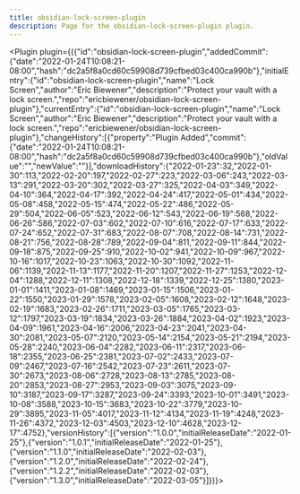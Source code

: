 ---
title: obsidian-lock-screen-plugin
description: Page for the obsidian-lock-screen-plugin plugin.
---


<Plugin plugin={({"id":"obsidian-lock-screen-plugin","addedCommit":{"date":"2022-01-24T10:08:21-08:00","hash":"dc2a5f8a0cd60c59908d739cfbed03c400ca990b"},"initialEntry":{"id":"obsidian-lock-screen-plugin","name":"Lock Screen","author":"Eric Biewener","description":"Protect your vault with a lock screen.","repo":"ericbiewener/obsidian-lock-screen-plugin"},"currentEntry":{"id":"obsidian-lock-screen-plugin","name":"Lock Screen","author":"Eric Biewener","description":"Protect your vault with a lock screen.","repo":"ericbiewener/obsidian-lock-screen-plugin"},"changeHistory":[{"property":"Plugin Added","commit":{"date":"2022-01-24T10:08:21-08:00","hash":"dc2a5f8a0cd60c59908d739cfbed03c400ca990b"},"oldValue":"","newValue":""}],"downloadHistory":{"2022-01-23":32,"2022-01-30":113,"2022-02-20":197,"2022-02-27":223,"2022-03-06":243,"2022-03-13":291,"2022-03-20":302,"2022-03-27":325,"2022-04-03":349,"2022-04-10":364,"2022-04-17":392,"2022-04-24":417,"2022-05-01":434,"2022-05-08":458,"2022-05-15":474,"2022-05-22":486,"2022-05-29":504,"2022-06-05":523,"2022-06-12":543,"2022-06-19":568,"2022-06-26":586,"2022-07-03":602,"2022-07-10":616,"2022-07-17":633,"2022-07-24":652,"2022-07-31":683,"2022-08-07":708,"2022-08-14":731,"2022-08-21":756,"2022-08-28":789,"2022-09-04":811,"2022-09-11":844,"2022-09-18":875,"2022-09-25":910,"2022-10-02":941,"2022-10-09":967,"2022-10-16":1017,"2022-10-23":1063,"2022-10-30":1092,"2022-11-06":1139,"2022-11-13":1177,"2022-11-20":1207,"2022-11-27":1253,"2022-12-04":1288,"2022-12-11":1308,"2022-12-18":1339,"2022-12-25":1380,"2023-01-01":1411,"2023-01-08":1469,"2023-01-15":1506,"2023-01-22":1550,"2023-01-29":1578,"2023-02-05":1608,"2023-02-12":1648,"2023-02-19":1683,"2023-02-26":1711,"2023-03-05":1765,"2023-03-12":1797,"2023-03-19":1834,"2023-03-26":1884,"2023-04-02":1923,"2023-04-09":1961,"2023-04-16":2006,"2023-04-23":2041,"2023-04-30":2081,"2023-05-07":2120,"2023-05-14":2154,"2023-05-21":2194,"2023-05-28":2240,"2023-06-04":2282,"2023-06-11":2317,"2023-06-18":2355,"2023-06-25":2381,"2023-07-02":2433,"2023-07-09":2467,"2023-07-16":2542,"2023-07-23":2611,"2023-07-30":2673,"2023-08-06":2728,"2023-08-13":2785,"2023-08-20":2853,"2023-08-27":2953,"2023-09-03":3075,"2023-09-10":3187,"2023-09-17":3287,"2023-09-24":3393,"2023-10-01":3491,"2023-10-08":3588,"2023-10-15":3683,"2023-10-22":3779,"2023-10-29":3895,"2023-11-05":4017,"2023-11-12":4134,"2023-11-19":4248,"2023-11-26":4372,"2023-12-03":4503,"2023-12-10":4628,"2023-12-17":4752},"versionHistory":[{"version":"1.0.0","initialReleaseDate":"2022-01-25"},{"version":"1.0.1","initialReleaseDate":"2022-01-25"},{"version":"1.1.0","initialReleaseDate":"2022-02-03"},{"version":"1.2.0","initialReleaseDate":"2022-02-24"},{"version":"1.2.2","initialReleaseDate":"2022-02-03"},{"version":"1.3.0","initialReleaseDate":"2022-03-05"}]})}></Plugin>
